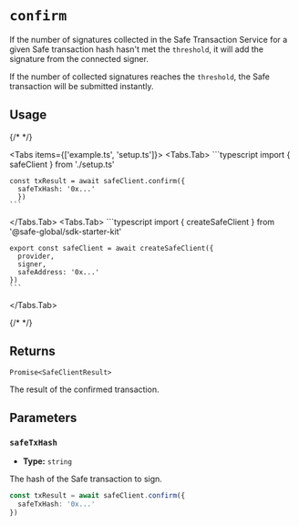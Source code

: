 
# `confirm`

If the number of signatures collected in the Safe Transaction Service for a given Safe transaction hash hasn't met the `threshold`, it will add the signature from the connected signer.

If the number of collected signatures reaches the `threshold`, the Safe transaction will be submitted instantly.

## Usage

{/* <!-- vale off --> */}

<Tabs items={['example.ts', 'setup.ts']}>
  <Tabs.Tab>
    ```typescript
    import { safeClient } from './setup.ts'

    const txResult = await safeClient.confirm({
      safeTxHash: '0x...'
      })
    ```
  </Tabs.Tab>
  <Tabs.Tab>
    ```typescript
    import { createSafeClient } from '@safe-global/sdk-starter-kit'

    export const safeClient = await createSafeClient({
      provider,
      signer,
      safeAddress: '0x...'
    })
    ```
  </Tabs.Tab>
</Tabs>

{/* <!-- vale on --> */}

## Returns

`Promise<SafeClientResult>`

The result of the confirmed transaction.

## Parameters

### `safeTxHash`

- **Type:** `string`

The hash of the Safe transaction to sign.

```typescript focus=2
const txResult = await safeClient.confirm({
  safeTxHash: '0x...'
})
```
